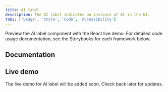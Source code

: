 ```yaml
---
title: AI label
description: The AI label indicates an instance of AI in the UI.
tabs: ['Usage', 'Style', 'Code', 'Accessibility']
---
```


<PageDescription>

Preview the AI label component with the React live demo. For detailed code usage
documentation, see the Storybooks for each framework below.

</PageDescription>

## Documentation

<Row className="resource-card-group">
<Column colLg={4} colMd={4} noGutterSm>
  <ResourceCard
    subTitle="React"
    href="https://react.carbondesignsystem.com/?path=/docs/experimental-unstable-slug--overview"
    >

<MdxIcon name="react" />

  </ResourceCard>
</Column>
<Column colLg={4} colMd={4} noGutterSm>
  <ResourceCard
      subTitle="Web Components"
      href="https://web-components.carbondesignsystem.com/?path=/story/experimental-slug--default"
      >

<MdxIcon name="webcomponents" />

  </ResourceCard>
</Column>
</Row>

## Live demo

<InlineNotification>

The live demo for AI label will be added soon. Check back later for updates.

</InlineNotification>
